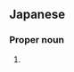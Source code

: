 ==Japanese==
{{ja-kanjitab|み|さわ|yomi=kun}}

===Proper noun===
{{ja-pos|proper|みさわ}}

# {{surname|lang=ja|sort=みさわ}}